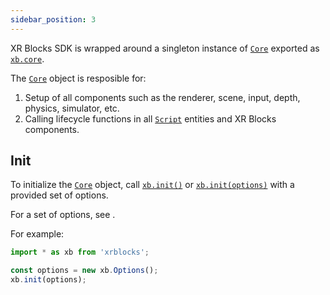 ```yaml
---
sidebar_position: 3
---
```


XR Blocks SDK is wrapped around a singleton instance of [`Core`](/api/classes/Core) exported as [`xb.core`](/api/variables/core).

The [`Core`](/api/classes/Core) object is resposible for:
1. Setup of all components such as the renderer, scene, input, depth, physics, simulator, etc.
2. Calling lifecycle functions in all [`Script`](Scripts.md) entities and XR Blocks components.

## Init

To initialize the [`Core`](/api/classes/Core) object, call [`xb.init()`](/api/functions/init) or [`xb.init(options)`](/api/functions/init) with a provided set of options.

For a set of options, see <CodeSearchLink path="src/core/Options.ts"/>.

For example:
```js
import * as xb from 'xrblocks';

const options = new xb.Options();
xb.init(options);
```
